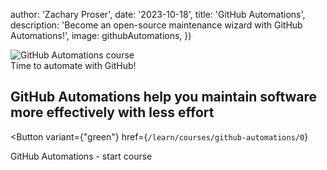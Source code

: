 


  author: 'Zachary Proser',
  date: '2023-10-18',
  title: 'GitHub Automations', 
  description: 'Become an open-source maintenance wizard with GitHub Automations!',
  image: githubAutomations,
})


<Image width={1200} height={600} src={githubAutomations.src}  alt="GitHub Automations course"/>
<figcaption>Time to automate with GitHub!</figcaption>

## GitHub Automations help you maintain software more effectively with less effort 

<Button 
  variant={"green"}
  href={`/learn/courses/github-automations/0`}
>
GitHub Automations - start course
</Button>

